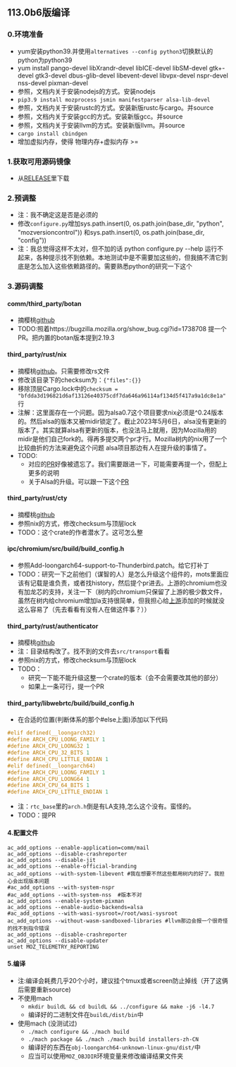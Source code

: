 113.0b6版编译
-----
### 0.环境准备
*   yum安装python39.并使用`alternatives --config python3`切换默认的python为python39
*   yum install pango-devel libXrandr-devel libICE-devel  libSM-devel gtk+-devel gtk3-devel dbus-glib-devel libevent-devel libvpx-devel nspr-devel nss-devel pixman-devel
*   参照，文档内关于安装nodejs的方式。安装nodejs
*   `pip3.9 install mozprocess jsmin manifestparser alsa-lib-devel`
*   参照，文档内关于安装rustc的方式。安装新版rustc与cargo。并source
*   参照，文档内关于安装gcc的方式。安装新版gcc。并source
*   参照，文档内关于安装llvm的方式。安装新版llvm。并source
*   `cargo install cbindgen`
*   增加虚拟内存，使得 物理内存+虚拟内存 >=

### 1.获取可用源码镜像
*   从[RELEASE](https://archive.mozilla.org/pub/thunderbird/releases/)里下载

### 2.预调整
*   注：我不确定这是否是必须的
*   修改`configure.py`增加sys.path.insert(0, os.path.join(base_dir, "python", "mozversioncontrol")) 和sys.path.insert(0, os.path.join(base_dir, "config"))  
*   注：我总觉得这样不太对，但不加的话 python configure.py --help 运行不起来，各种提示找不到依赖。本地测试中是不需要加这些的，但我搞不清它到底是怎么加入这些依赖路径的。需要熟悉python的研究一下这个

### 3.源码调整

#### comm/third_party/botan
*   摘樱桃[github](https://github.com/randombit/botan/commit/7bc8a874f613630d20a90d742cffef1466ba1147)
*   TODO:照着https://bugzilla.mozilla.org/show_bug.cgi?id=1738708 提一个PR。把内置的botan版本提到2.19.3

#### third_party/rust/nix
*   摘樱桃[github](https://github.com/nix-rust/nix/pull/2023/files)。只需要修改rs文件
*   修改该目录下的checksum为：`{"files":{}}`
*   移除顶层Cargo.lock中的`checksum = "bfdda3d196821d6af13126e40375cdf7da646a96114af134d5f417a9a1dc8e1a"` 行
*   注解：这里面存在一个问题。因为alsa0.7这个项目要求nix必须是^0.24版本的。然后alsa的版本又被midir锁定了。截止2023年5月6日，alsa没有更新的版本了。其实就算alsa有更新的版本，也没法马上就用，因为Mozilla用的midir是他们自己fork的。得再多提交两个pr才行。Mozilla树内的nix用了一个比较曲折的方法来避免这个问题 alsa项目那边有人在提升级的事情了。
*   TODO:
     *   对应的[PR](https://github.com/nix-rust/nix/pull/2023)好像被遗忘了。我们需要跟进一下，可能需要再提一个，但配上更多的说明
     *   关于Alsa的升级。可以跟一下这个[PR](https://github.com/diwic/alsa-rs/pull/99)

#### third_party/rust/cty
*   摘樱桃[github](https://github.com/japaric/cty/pull/23/files)
*   参照nix的方式，修改checksum与顶层lock
*   TODO：这个crate的作者潜水了。这可怎么整

#### ipc/chromium/src/build/build_config.h
*   参照Add-loongarch64-support-to-Thunderbird.patch。给它打补丁
*   TODO：研究一下之前他们（谋智的人）是怎么升级这个组件的，mots里面应该有记载是谁负责，或者找history，然后提个pr进去。上游的chromium也没有加龙芯的支持，关注一下（树内的chromium只保留了上游的极少数文件，虽然在树内给chromium增加la支持很简单，但我担心给[上游](https://source.chromium.org/chromium/chromium/+/trunk:build/build_config.h)添加的时候就没这么容易了（先去看看有没有人在做这件事？））

#### third_party/rust/authenticator
*   摘樱桃[github](https://github.com/mozilla/authenticator-rs/pull/207/files)
*   注：目录结构改了。找不到的文件去`src/transport`看看
*   参照nix的方式，修改checksum与顶层lock
*   TODO：
     *   研究一下能不能升级这整一个crate的版本（会不会需要改其他的部分）
     *   如果上一条可行，提一个PR

#### third_party/libwebrtc/build/build_config.h
*   在合适的位置(判断体系的那个#else上面)添加以下代码
```c
#elif defined(__loongarch32)
#define ARCH_CPU_LOONG_FAMILY 1
#define ARCH_CPU_LOONG32 1
#define ARCH_CPU_32_BITS 1
#define ARCH_CPU_LITTLE_ENDIAN 1
#elif defined(__loongarch64)
#define ARCH_CPU_LOONG_FAMILY 1
#define ARCH_CPU_LOONG64 1
#define ARCH_CPU_64_BITS 1
#define ARCH_CPU_LITTLE_ENDIAN 1
```
*   注：`rtc_base`里的`arch.h`倒是有LA支持,怎么这个没有。蛮怪的。
*   TODO：提PR

#### 4.配置文件
```
ac_add_options --enable-application=comm/mail
ac_add_options --disable-crashreporter
ac_add_options --disable-jit
ac_add_options --enable-official-branding
ac_add_options --with-system-libevent #我在想要不然这些都用树内的好了。我担心会出现版本问题
#ac_add_options --with-system-nspr
#ac_add_options --with-system-nss  #版本不对
ac_add_options --enable-system-pixman
ac_add_options --enable-audio-backends=alsa
#ac_add_options --with-wasi-sysroot=/root/wasi-sysroot
ac_add_options --without-wasm-sandboxed-libraries #llvm那边会报一个很奇怪的找不到指令错误
ac_add_options --disable-crashreporter
ac_add_options --disable-updater
unset MOZ_TELEMETRY_REPORTING
```

#### 5.编译
*   注:编译会耗费几乎20个小时，建议挂个tmux或者screen防止掉线（开了这俩后需要重新source)
*   不使用mach
    *   `mkdir buildL && cd buildL && ../configure && make -j6 -l4.7`
    *   编译好的二进制文件在`buildL/dist/bin`中
*   使用mach (没测试过)
    *   `./mach configure && ./mach build` 
    *   `./mach package && ./mach ./mach build installers-zh-CN`
    *   编译好的东西在`obj-loongarch64-unknown-linux-gnu/dist/`中
    *   应当可以使用`MOZ_OBJDIR`环境变量来修改编译结果文件夹
